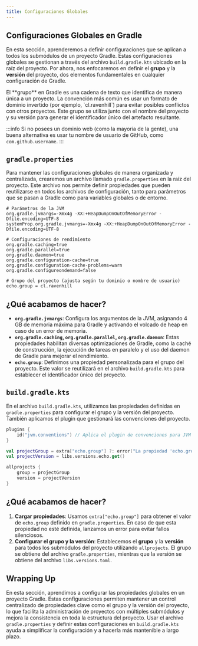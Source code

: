 ```yaml
---
title: Configuraciones Globales
---
```



<ReadingTime/>

## Configuraciones Globales en Gradle

En esta sección, aprenderemos a definir configuraciones que se aplican a todos los submódulos de un proyecto Gradle.
Estas configuraciones globales se gestionan a través del archivo `build.gradle.kts` ubicado en la raíz del proyecto.
Por ahora, nos enfocaremos en definir el **grupo** y la **versión** del proyecto, dos elementos fundamentales en
cualquier configuración de Gradle.

<Definition title="Grupo">
    El **grupo** en Gradle es una cadena de texto que identifica de manera única a un proyecto. La convención más común
    es usar un formato de dominio invertido (por ejemplo, `cl.ravenhill`) para evitar posibles conflictos con otros
    proyectos. Este grupo se utiliza junto con el nombre del proyecto y su versión para generar el identificador único
    del artefacto resultante.
</Definition>

:::info
Si no posees un dominio web (como la mayoría de la gente), una buena alternativa es usar tu nombre de usuario de
GitHub, como `com.github.username`.
:::

## `gradle.properties`

Para mantener las configuraciones globales de manera organizada y centralizada, crearemos un archivo llamado
`gradle.properties` en la raíz del proyecto. Este archivo nos permite definir propiedades que pueden reutilizarse en
todos los archivos de configuración, tanto para parámetros que se pasan a Gradle como para variables globales o de
entorno.

```properties title="gradle.properties"
# Parámetros de la JVM
org.gradle.jvmargs=-Xmx4g -XX:+HeapDumpOnOutOfMemoryError -Dfile.encoding=UTF-8
systemProp.org.gradle.jvmargs=-Xmx4g -XX:+HeapDumpOnOutOfMemoryError -Dfile.encoding=UTF-8

# Configuraciones de rendimiento
org.gradle.caching=true
org.gradle.parallel=true
org.gradle.daemon=true
org.gradle.configuration-cache=true
org.gradle.configuration-cache-problems=warn
org.gradle.configureondemand=false

# Grupo del proyecto (ajusta según tu dominio o nombre de usuario)
echo.group = cl.ravenhill
```

## ¿Qué acabamos de hacer?

- **`org.gradle.jvmargs`**: Configura los argumentos de la JVM, asignando 4 GB de memoria máxima para Gradle y activando
    el volcado de heap en caso de un error de memoria.
- **`org.gradle.caching`, `org.gradle.parallel`, `org.gradle.daemon`**: Estas propiedades habilitan diversas
    optimizaciones de Gradle, como la caché de construcción, la ejecución de tareas en paralelo y el uso del daemon de
    Gradle para mejorar el rendimiento.
- **`echo.group`**: Definimos una propiedad personalizada para el grupo del proyecto. Este valor se reutilizará en el
    archivo `build.gradle.kts` para establecer el identificador único del proyecto.

## `build.gradle.kts`

En el archivo `build.gradle.kts`, utilizamos las propiedades definidas en `gradle.properties` para configurar el grupo
y la versión del proyecto. También aplicamos el plugin que gestionará las convenciones del proyecto.

```kotlin title="build.gradle.kts"
plugins {
    id("jvm.conventions") // Aplica el plugin de convenciones para JVM
}

val projectGroup = extra["echo.group"] ?: error("La propiedad 'echo.group' no está definida.")
val projectVersion = libs.versions.echo.get()

allprojects {
    group = projectGroup
    version = projectVersion
}
```

## ¿Qué acabamos de hacer?

1. **Cargar propiedades**: Usamos `extra["echo.group"]` para obtener el valor de `echo.group` definido en
    `gradle.properties`. En caso de que esta propiedad no esté definida, lanzamos un error para evitar fallos
    silenciosos.
2. **Configurar el grupo y la versión**: Establecemos el **grupo** y la **versión** para todos los submódulos del
    proyecto utilizando `allprojects`. El grupo se obtiene del archivo `gradle.properties`, mientras que la versión se
    obtiene del archivo `libs.versions.toml`.

## Wrapping Up

En esta sección, aprendimos a configurar las propiedades globales en un proyecto Gradle. Estas configuraciones permiten
mantener un control centralizado de propiedades clave como el grupo y la versión del proyecto, lo que facilita la
administración de proyectos con múltiples submódulos y mejora la consistencia en toda la estructura del proyecto. Usar
el archivo `gradle.properties` y definir estas configuraciones en `build.gradle.kts` ayuda a simplificar la
configuración y a hacerla más mantenible a largo plazo.